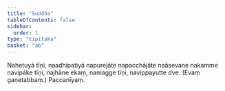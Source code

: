 ```yaml
---
title: "Suddha"
tableOfContents: false
sidebar:
  order: 1
type: "tipitaka"
basket: "ab"
---
```



<DynamicBreadcrumb />

<Division number="16">

<Paragraph number="2685">
Nahetuyā tīṇi, naadhipatiyā napurejāte napacchājāte naāsevane nakamme navipāke tīṇi, najhāne ekaṃ, namagge tīṇi, navippayutte dve. (Evaṃ gaṇetabbaṃ.)

</Paragraph>
</Division>

<Paragraph number="2686" type="center">
Paccanīyaṃ.
</Paragraph>